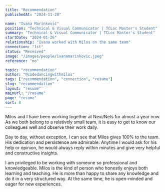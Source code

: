 ```yaml
---
title: "Recommendation"
publishedAt: "2024-11-20"

name: "Ivana Marinković"
position: "Technical & Visual Communicator | TCLoc Master's Student"
summary: "Technical & Visual Communicator | TCLoc Master's Student"
startDate: "2024-01-26"
relationship: "Ivana worked with Milos on the same team"
connection: "1st"
status: "Received"
image: "/images/people/ivanamarinkovic.jpeg"
reference: "no"

topic: "recommendation"
author: "@codedancingwithmilos"
tags: ["recommendation", "connection", "resume"]
slug: "recommendation"
layout: "resume"
mainUrl: "/resume"
page: "resume"
sort: 8
---
```


Milos and I have been working together at Nexi/Nets for almost a year now. As we both belong to a relatively small team, it is easy to get to know our colleagues well and observe their work daily.

Day to day, without exception, I can see that Milos gives 100% to the team. His dedication and persistence are admirable. Anytime I would ask for his help or opinion, he would always reply within minutes and give very helpful and constructive insights.

I am privileged to be working with someone so professional and knowledgeable. Milos is the kind of person who honestly enjoys both learning and teaching. He is more than happy to share any knowledge and do it in a very structured way. At the same time, he is open-minded and eager for new experiences.